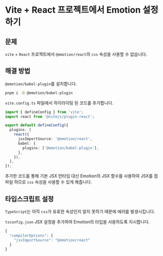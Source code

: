# Vite + React 프로젝트에서 Emotion 설정하기

## 문제

`vite` + `React` 프로젝트에서 `@emotion/react`의 `css` 속성을 사용할 수 없습니다.

## 해결 방법

`@emotion/babel-plugin`를 설치합니다.

```zsh copy
pnpm i -D @emotion/babel-plugin
```

`vite.config.ts` 파일에서 하이라이팅 된 코드를 추가합니다.

```ts {7-10} copy
import { defineConfig } from 'vite';
import react from '@vitejs/plugin-react';

export default defineConfig({
  plugins: [
    react({
      jsxImportSource: '@emotion/react',
      babel: {
        plugins: ['@emotion/babel-plugin'],
      },
    }),
  ],
});
```

추가한 코드를 통해 기본 JSX 런타임 대신 Emotion의 JSX 함수를 사용하여 JSX를 컴파일 하므로 `css` 속성을 사용할 수 있게 해줍니다.

## 타입스크립트 설정

`TypeScript`는 아직 `css`가 유효한 속성인지 알지 못하기 때문에 에러를 발생시킵니다.

`tsconfig.json` JSX 설정을 추가하여 Emotion의 타입을 사용하도록 지시합니다.

```ts {3} copy
{
  "compilerOptions": {
    "jsxImportSource": "@emotion/react"
  }
}
```
